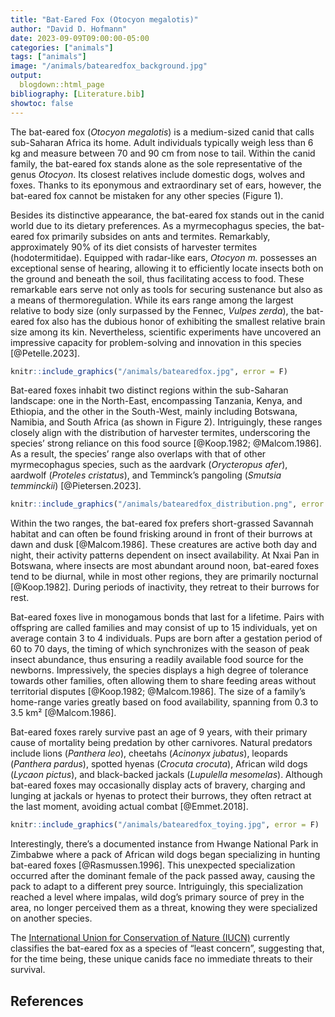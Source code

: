 ```yaml
---
title: "Bat-Eared Fox (Otocyon megalotis)"
author: "David D. Hofmann"
date: 2023-09-09T09:00:00-05:00
categories: ["animals"]
tags: ["animals"]
image: "/animals/batearedfox_background.jpg"
output:
  blogdown::html_page
bibliography: [Literature.bib]
showtoc: false
---
```

The bat-eared fox (*Otocyon megalotis*) is a medium-sized canid that calls
sub-Saharan Africa its home. Adult individuals typically weigh less than 6 kg
and measure between 70 and 90 cm from nose to tail. Within the canid family,
the bat-eared fox stands alone as the sole representative of the genus
*Otocyon*. Its closest relatives include domestic dogs, wolves and foxes.
Thanks to its eponymous and extraordinary set of ears, however, the bat-eared
fox cannot be mistaken for any other species (Figure 1).

Besides its distinctive appearance, the bat-eared fox stands out in the canid
world due to its dietary preferences. As a myrmecophagus species, the bat-eared
fox primarily subsides on ants and termites. Remarkably, approximately 90% of
its diet consists of harvester termites (hodotermitidae). Equipped with
radar-like ears, *Otocyon m.* possesses an exceptional sense of hearing,
allowing it to efficiently locate insects both on the ground and beneath the
soil, thus facilitating access to food. These remarkable ears serve not only as
tools for securing sustenance but also as a means of thermoregulation. While
its ears range among the largest relative to body size (only surpassed by the
Fennec, *Vulpes zerda*), the bat-eared fox also has the dubious honor of
exhibiting the smallest relative brain size among its kin. Nevertheless,
scientific experiments have uncovered an impressive capacity for
problem-solving and innovation in this species [@Petelle.2023].

```r
knitr::include_graphics("/animals/batearedfox.jpg", error = F)
```

Bat-eared foxes inhabit two distinct regions within the sub-Saharan landscape:
one in the North-East, encompassing Tanzania, Kenya, and Ethiopia, and the
other in the South-West, mainly including Botswana, Namibia, and South Africa
(as shown in Figure 2). Intriguingly, these ranges closely align with the
distribution of harvester termites, underscoring the species' strong reliance
on this food source [@Koop.1982; @Malcom.1986]. As a result, the species' range
also overlaps with that of other myrmecophagus species, such as the aardvark
(*Orycteropus afer*), aardwolf (*Proteles cristatus*), and Temminck's pangoling
(*Smutsia temminckii*) [@Pietersen.2023].

```r
knitr::include_graphics("/animals/batearedfox_distribution.png", error = F)
```

Within the two ranges, the bat-eared fox prefers short-grassed Savannah habitat
and can often be found frisking around in front of their burrows at dawn and
dusk [@Malcom.1986]. These creatures are active both day and night, their
activity patterns dependent on insect availability. At Nxai Pan in Botswana,
where insects are most abundant around noon, bat-eared foxes tend to be
diurnal, while in most other regions, they are primarily nocturnal
[@Koop.1982]. During periods of inactivity, they retreat to their burrows for
rest.

Bat-eared foxes live in monogamous bonds that last for a lifetime. Pairs with
offspring are called families and may consist of up to 15 individuals, yet on
average contain 3 to 4 individuals. Pups are born after a gestation period of
60 to 70 days, the timing of which synchronizes with the season of peak insect
abundance, thus ensuring a readily available food source for the newborns.
Impressively, the species displays a high degree of tolerance towards other
families, often allowing them to share feeding areas without territorial
disputes [@Koop.1982; @Malcom.1986]. The size of a family's home-range varies
greatly based on food availability, spanning from 0.3 to 3.5 km²
[@Malcom.1986].

Bat-eared foxes rarely survive past an age of 9 years, with their primary cause
of mortality being predation by other carnivores. Natural predators include
lions (*Panthera leo*), cheetahs (*Acinonyx jubatus*), leopards (*Panthera
pardus*), spotted hyenas (*Crocuta crocuta*), African wild dogs (*Lycaon
pictus*), and black-backed jackals (*Lupulella mesomelas*). Although bat-eared
foxes may occasionally display acts of bravery, charging and lunging at jackals
or hyenas to protect their burrows, they often retract at the last moment,
avoiding actual combat [@Emmet.2018].

```r
knitr::include_graphics("/animals/batearedfox_toying.jpg", error = F)
```

Interestingly, there's a documented instance from Hwange National Park in
Zimbabwe where a pack of African wild dogs began specializing in hunting
bat-eared foxes [@Rasmussen.1996]. This unexpected specialization occurred
after the dominant female of the pack passed away, causing the pack to adapt to
a different prey source. Intriguingly, this specialization reached a level
where impalas, wild dog's primary source of prey in the area, no longer
perceived them as a threat, knowing they were specialized on another species.

The [International Union for Conservation of Nature
(IUCN)](https://www.iucnredlist.org/species/15642/46123809) currently
classifies the bat-eared fox as a species of "least concern", suggesting that,
for the time being, these unique canids face no immediate threats to their
survival.

## References
